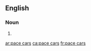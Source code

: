 ==English==

===Noun===
{{head|en|noun plural form|head=[[pace]] [[car]]s}}

# {{plural of|pace car|lang=en}}

[[ar:pace cars]]
[[ca:pace cars]]
[[fr:pace cars]]